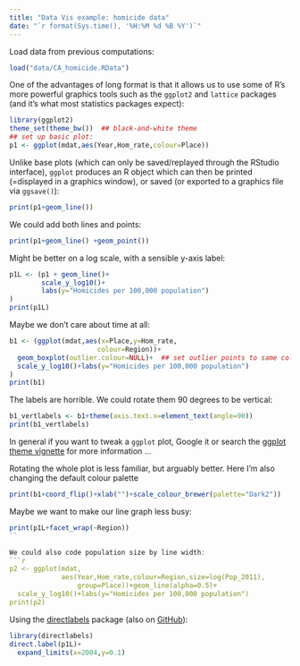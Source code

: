 ```yaml
---
title: "Data Vis example: homicide data"
date: "`r format(Sys.time(), '%H:%M %d %B %Y')`"
---
```


Load data from previous computations:
```r
load("data/CA_homicide.RData")
```

One of the advantages of long format is that it allows us to use some of R's more powerful graphics tools such as the `ggplot2` and `lattice` packages (and it's what most statistics packages expect):

```r
library(ggplot2)
theme_set(theme_bw())  ## black-and-white theme
## set up basic plot:
p1 <- ggplot(mdat,aes(Year,Hom_rate,colour=Place))
```

Unlike base plots (which can only be saved/replayed through the RStudio interface), `ggplot` produces an R object which can then be printed (=displayed in a graphics window), or saved (or exported to a graphics file via `ggsave()`):

```r
print(p1+geom_line())
```

We could add both lines and points:
```r
print(p1+geom_line() +geom_point())
```

Might be better on a log scale, with a sensible y-axis label:
```r
p1L <- (p1 + geom_line()+
        scale_y_log10()+
        labs(y="Homicides per 100,000 population")
)
print(p1L)
```

Maybe we don't care about time at all:
```r
b1 <- (ggplot(mdat,aes(x=Place,y=Hom_rate,
                      colour=Region))+
  geom_boxplot(outlier.colour=NULL)+  ## set outlier points to same colour
  scale_y_log10()+labs(y="Homicides per 100,000 population")
)
print(b1)
```

The labels are horrible.
We could rotate them 90 degrees to be vertical:
```r
b1_vertlabels <- b1+theme(axis.text.x=element_text(angle=90))
print(b1_vertlabels)
```
In general if you want to tweak a `ggplot` plot, Google it or
search the [ggplot theme vignette](http://docs.ggplot2.org/dev/vignettes/themes.html) for more information ...

Rotating the whole plot is less familiar, but arguably better.
Here I'm also changing the default colour palette
```r
print(b1+coord_flip()+xlab("")+scale_colour_brewer(palette="Dark2"))
```

Maybe we want to make our line graph less busy: 
```r
print(p1L+facet_wrap(~Region))
``

We could also code population size by line width:
```r
p2 <- ggplot(mdat,
             aes(Year,Hom_rate,colour=Region,size=log(Pop_2011),
                 group=Place))+geom_line(alpha=0.5)+
  scale_y_log10()+labs(y="Homicides per 100,000 population")
print(p2)
```

Using the [directlabels](http://directlabels.r-forge.r-project.org/) package (also on [GitHub](https://github.com/tdhock/directlabels)):

```r
library(directlabels)
direct.label(p1L)+
  expand_limits(x=2004,y=0.1)
```

